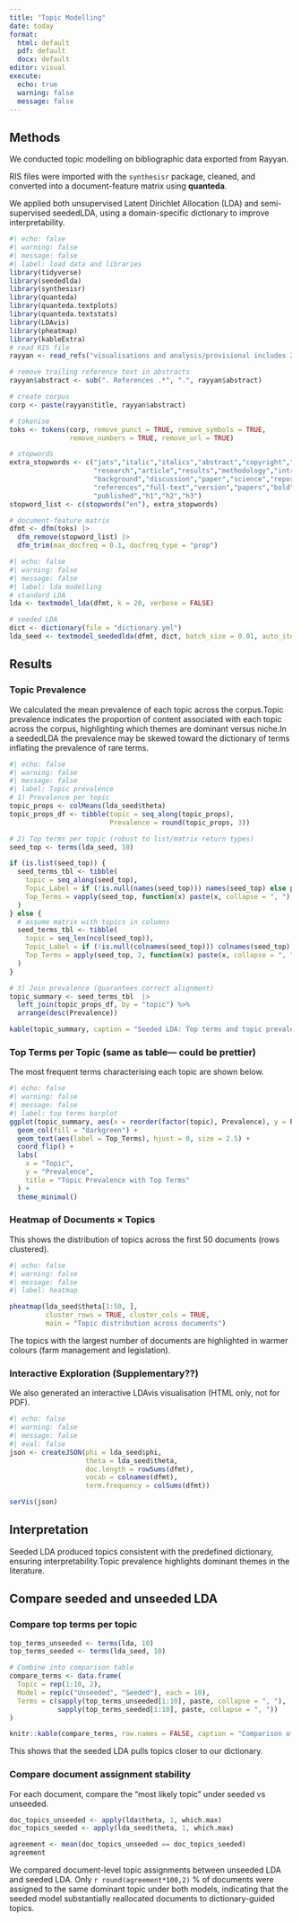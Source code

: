 ```yaml
---
title: "Topic Modelling"
date: today
format:
  html: default
  pdf: default
  docx: default
editor: visual
execute: 
  echo: true
  warning: false
  message: false
---
```


## Methods

We conducted topic modelling on bibliographic data exported from Rayyan.

RIS files were imported with the `synthesisr` package, cleaned, and converted into a document-feature matrix using **quanteda**.

We applied both unsupervised Latent Dirichlet Allocation (LDA) and semi-supervised seededLDA, using a domain-specific dictionary to improve interpretability.

```r
#| echo: false
#| warning: false
#| message: false
#| label: load data and libraries
library(tidyverse)
library(seededlda)
library(synthesisr)
library(quanteda)
library(quanteda.textplots)
library(quanteda.textstats)
library(LDAvis)
library(pheatmap)
library(kableExtra)
# read RIS file
rayyan <- read_refs("visualisations and analysis/provisional includes 21.12.24.ris")

# remove trailing reference text in abstracts
rayyan$abstract <- sub(". References .*", ".", rayyan$abstract)

# create corpus
corp <- paste(rayyan$title, rayyan$abstract)

# tokenise
toks <- tokens(corp, remove_punct = TRUE, remove_symbols = TRUE, 
               remove_numbers = TRUE, remove_url = TRUE)

# stopwords
extra_stopwords <- c("jats","italic","italics","abstract","copyright","et al.","et al",
                     "research","article","results","methodology","introduction",
                     "background","discussion","paper","science","report","author","issue",
                     "references","full-text","version","papers","bold","style","list",
                     "published","h1","h2","h3")
stopword_list <- c(stopwords("en"), extra_stopwords)

# document-feature matrix
dfmt <- dfm(toks) |> 
  dfm_remove(stopword_list) |> 
  dfm_trim(max_docfreq = 0.1, docfreq_type = "prop")
```

```r
#| echo: false
#| warning: false
#| message: false
#| label: lda modelling
# standard LDA
lda <- textmodel_lda(dfmt, k = 20, verbose = FALSE)

# seeded LDA
dict <- dictionary(file = "dictionary.yml")
lda_seed <- textmodel_seededlda(dfmt, dict, batch_size = 0.01, auto_iter = TRUE, verbose =FALSE)
```

## Results

### Topic Prevalence

We calculated the mean prevalence of each topic across the corpus.Topic prevalence indicates the proportion of content associated with each topic across the corpus, highlighting which themes are dominant versus niche.In a seededLDA the prevalence may be skewed toward the dictionary of terms inflating the prevalence of rare terms.

```r
#| echo: false
#| warning: false
#| message: false
#| label: Topic prevalence
# 1) Prevalence per topic
topic_props <- colMeans(lda_seed$theta)
topic_props_df <- tibble(topic = seq_along(topic_props),
                         Prevalence = round(topic_props, 3))

# 2) Top terms per topic (robust to list/matrix return types)
seed_top <- terms(lda_seed, 10)

if (is.list(seed_top)) {
  seed_terms_tbl <- tibble(
    topic = seq_along(seed_top),
    Topic_Label = if (!is.null(names(seed_top))) names(seed_top) else paste0("Topic ", seq_along(seed_top)),
    Top_Terms = vapply(seed_top, function(x) paste(x, collapse = ", "), character(1))
  )
} else {
  # assume matrix with topics in columns
  seed_terms_tbl <- tibble(
    topic = seq_len(ncol(seed_top)),
    Topic_Label = if (!is.null(colnames(seed_top))) colnames(seed_top) else paste0("Topic ", seq_len(ncol(seed_top))),
    Top_Terms = apply(seed_top, 2, function(x) paste(x, collapse = ", "))
  )
}

# 3) Join prevalence (guarantees correct alignment)
topic_summary <- seed_terms_tbl  |> 
  left_join(topic_props_df, by = "topic") %>%
  arrange(desc(Prevalence))

kable(topic_summary, caption = "Seeded LDA: Top terms and topic prevalence")

```

### Top Terms per Topic (same as table--- could be prettier)

The most frequent terms characterising each topic are shown below.

```r
#| echo: false
#| warning: false
#| message: false
#| label: top terms barplot
ggplot(topic_summary, aes(x = reorder(factor(topic), Prevalence), y = Prevalence)) +
  geom_col(fill = "darkgreen") +
  geom_text(aes(label = Top_Terms), hjust = 0, size = 2.5) +
  coord_flip() +
  labs(
    x = "Topic",
    y = "Prevalence",
    title = "Topic Prevalence with Top Terms"
  ) +
  theme_minimal()

```

### Heatmap of Documents × Topics

This shows the distribution of topics across the first 50 documents (rows clustered).

```r
#| echo: false
#| warning: false
#| message: false
#| label: heatmap

pheatmap(lda_seed$theta[1:50, ], 
         cluster_rows = TRUE, cluster_cols = TRUE,
         main = "Topic distribution across documents")
```

The topics with the largest number of documents are highlighted in warmer colours (farm management and legislation).

### Interactive Exploration (Supplementary??)

We also generated an interactive LDAvis visualisation (HTML only, not for PDF).

```r
#| echo: false
#| warning: false
#| message: false
#| eval: false
json <- createJSON(phi = lda_seed$phi, 
                   theta = lda_seed$theta, 
                   doc.length = rowSums(dfmt), 
                   vocab = colnames(dfmt), 
                   term.frequency = colSums(dfmt))

serVis(json)
```

## Interpretation

Seeded LDA produced topics consistent with the predefined dictionary, ensuring interpretability.Topic prevalence highlights dominant themes in the literature.

## Compare seeded and unseeded LDA

### Compare top terms per topic

```r
top_terms_unseeded <- terms(lda, 10)
top_terms_seeded <- terms(lda_seed, 10)

# Combine into comparison table
compare_terms <- data.frame(
  Topic = rep(1:10, 2),
  Model = rep(c("Unseeded", "Seeded"), each = 10),
  Terms = c(sapply(top_terms_unseeded[1:10], paste, collapse = ", "),
            sapply(top_terms_seeded[1:10], paste, collapse = ", "))
)

knitr::kable(compare_terms, row.names = FALSE, caption = "Comparison of top terms by model")


```

This shows that the seeded LDA pulls topics closer to our dictionary.

### Compare document assignment stability

For each document, compare the “most likely topic” under seeded vs unseeded.

```r
doc_topics_unseeded <- apply(lda$theta, 1, which.max)
doc_topics_seeded <- apply(lda_seed$theta, 1, which.max)

agreement <- mean(doc_topics_unseeded == doc_topics_seeded)
agreement


```

We compared document-level topic assignments between unseeded LDA and seeded LDA. Only `r round(agreement*100,2)` % of documents were assigned to the same dominant topic under both models, indicating that the seeded model substantially reallocated documents to dictionary-guided topics.
